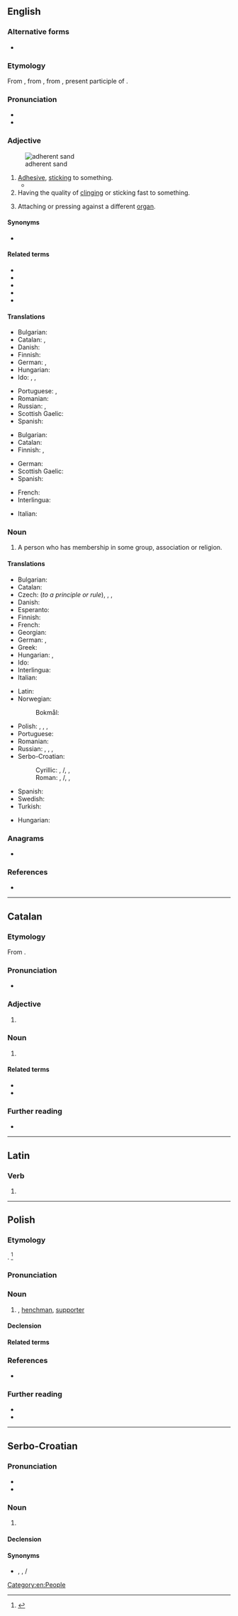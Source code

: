 {{also|adhérent|adhèrent}}
==English==

===Alternative forms===
* {{l|en|adhærent}} {{qualifier|archaic}}

===Etymology===
From {{inh|en|enm|adherent}}, from {{der|en|fro|adherent}}, from {{der|en|la|adhaerēns}}, present participle of {{m|la|adhaereō|t=to stick to, cling}}.

===Pronunciation===
* {{IPA|en|/ædˈ(h)ɪəɹənt/|/əd-/}}
* {{audio|en|en-us-adherent.ogg|Audio (US)}}

===Adjective===
{{en-adj}}
[[File:Phe, Mueang Rayong District, Rayong, Thailand - panoramio - Pinochet68.jpg|thumb|adherent sand]]

# [[adhesive|Adhesive]], [[stick]]ing to something.
#* {{quote-book|en|1738|Alexander Pope|Imitations of Horace|section=Book II, Epistle II|passage=Close to the cliff with both his hands he clung <br/>And stuck '''adherent''', and suspended hung.}}
# Having the quality of [[cling]]ing or sticking fast to something.
# {{lb|en|botany}} Attaching or pressing against a different [[organ]].

====Synonyms====
* {{l|en|adhering}}

====Related terms====
* {{l|en|adhere}}
* {{l|en|adherence}}
* {{l|en|adhesive}}
* {{l|en|coherent}}
* {{l|en|inherent}}

====Translations====
{{trans-top|adhesive}}
* Bulgarian: {{t+|bg|лепкав}}
* Catalan: {{t|ca|adherent}}, {{t+|ca|adhesiu}}
* Danish: {{t|da|klæbende}}
* Finnish: {{t|fi|kiinnittyvä}}
* German: {{t+|de|klebend}}, {{t+|de|anhaftend}}
* Hungarian: {{t+|hu|ragadós}}
* Ido: {{t+|io|adheranta}}, {{t+|io|adherema}}, {{t+|io|adheriva}}
{{trans-mid}}
* Portuguese: {{t+|pt|aderente}}, {{t+|pt|adesivo}}
* Romanian: {{t+|ro|aderent|m}}
* Russian: {{t+|ru|кле́йкий}}, {{t+|ru|ли́пкий}}
* Scottish Gaelic: {{t|gd|leanmhainn}}
* Spanish: {{t+|es|adhesivo}}
{{trans-bottom}}

{{trans-top|that has the quality of clinging}}
* Bulgarian: {{t+|bg|прилепнал}}
* Catalan: {{t|ca|adherent|m|f}}
* Finnish: {{t|fi|adherentti}}, {{t+|fi|tarttuva}}
{{trans-mid}}
* German: {{t+|de|anhängend}}
* Scottish Gaelic: {{t|gd|leanmhainn}}
* Spanish: {{t+|es|adherente}}
{{trans-bottom}}

{{checktrans-top}}
* French: {{t+check|fr|adhérent}}
* Interlingua: {{t-check|ia|adherente}}
{{trans-mid}}
* Italian: {{t+check|it|aderente}}
{{trans-bottom}}

===Noun===
{{en-noun}}

# A person who has membership in some group, association or religion.

====Translations====
{{trans-top|a person who has membership in some group}}
* Bulgarian: {{t+|bg|привърженик}}
* Catalan: {{t|ca|adherent|m|f}}
* Czech: {{t+|cs|příznivec|m}} (''to a principle or rule''), {{t+|cs|stoupenec|m}}, {{t+|cs|člen}}, {{t+|cs|přívrženec|m}}
* Danish: {{t|da|anhænger|c}}
* Esperanto: {{t+|eo|adepto}}
* Finnish: {{t+|fi|jäsen}}
* French: {{t+|fr|adhérent}}
* Georgian: {{t|ka|მომხრე}}
* German: {{t+|de|Mitglied|n}}, {{t+|de|Anhänger|m}}
* Greek: {{t+|el|οπαδός|m}}
* Hungarian: {{t+|hu|tag}}, {{t+|hu|követő}}
* Ido: {{t+|io|adheranto}}
* Interlingua: {{t|ia|adherente}}
* Italian: {{t+|it|aderente}}
{{trans-mid}}
* Latin: {{t|la|sectātor|m}}
* Norwegian:
*: Bokmål: {{t+|nb|tilhenger}}
* Polish: {{t+|pl|poplecznik|m}}, {{t|pl|popleczniczka|f}}, {{t+|pl|stronnik|m}}, {{t|pl|stronniczka|f}}
* Portuguese: {{t+|pt|aderente|m|f}}
* Romanian: {{t+|ro|aderent|m}}
* Russian: {{t+|ru|приве́рженец|m}}, {{t+|ru|приве́рженка|f}}, {{t+|ru|сторо́нник|m}}, {{t+|ru|сторо́нница|f}}
* Serbo-Croatian:
*: Cyrillic: {{t|sh|адхѐрент|m|sc=Cyrl}}, {{t|sh|сле̏дбенӣк|m|sc=Cyrl}}/{{t|sh|сље̏дбенӣк|m|sc=Cyrl}}, {{t|sh|прѝсталица|m|f|sc=Cyrl}}, {{t|sh|при̏сташа|m|sc=Cyrl}}
*: Roman: {{t+|sh|adhèrent|m}}, {{t+|sh|slȅdbenīk|m}}/{{t+|sh|sljȅdbenīk|m}}, {{t+|sh|prìstalica|m|f}}, {{t+|sh|prȉstaša|m}}
* Spanish: {{t+|es|adherente|m}}
* Swedish: {{t+|sv|anhängare|c}}
* Turkish: {{t+|tr|üye}}
{{trans-bottom}}

{{checktrans-top}}
* Hungarian: {{t+check|hu|híve}}
{{trans-mid}}
{{trans-bottom}}

===Anagrams===
* {{anagrams|en|a=adeehnrt|Renthead|anthered|hand tree|hartened|neatherd|threaden}}

===References===
* {{R:DSL|pos=n}}
[[Category:en:People]]

----

==Catalan==

===Etymology===
From {{der|ca|la|adhaerēns}}.

===Pronunciation===
* {{ca-IPA|aderént}}

===Adjective===
{{ca-adj|mf}}

# {{l|en|adherent}}

===Noun===
{{ca-noun|mf}}

# {{l|en|adherent}}

====Related terms====
* {{l|ca|adherència}}
* {{l|ca|adherir}}

===Further reading===
* {{R:IEC2}}

----

==Latin==

===Verb===
{{la-verb-form|adhērent}}

# {{inflection of|la|adhēreō||3|p|pres|actv|indc}}

----

==Polish==

===Etymology===
{{lbor|pl|la|adhaerēns}}. {{etydate|1588}}<ref>{{R:pl:SXVI|adherent|5222}}</ref>

===Pronunciation===
{{pl-p|a=LL-Q809 (pol)-ThineCupOverfloweth-adherent.wav}}

===Noun===
{{pl-noun|m-pr|f=adherentka}}

# {{lb|pl|dated|or|literary}} {{l|en|adherent}}, [[henchman]], [[supporter]]
#: {{syn|pl|poplecznik|rzecznik|stronnik|zwolennik}}
#: {{ant|pl|adwersarz|oponent|przeciwnik}}
#: {{coi|pl|polityczny '''adherent'''|a political '''adherent'''}}
#: {{coi|pl|'''adherent''' polityki|a '''supporter''' of a policy}}
#: {{coi|pl|grono '''adherentów'''|a circle of '''adherent'''}}

====Declension====
{{pl-decl-noun-m-pr}}

====Related terms====
{{col3|pl|title=noun|adherencja}}

===References===
<references/>
* {{R:pl:NKJP}}

===Further reading===
* {{R:pl:WSJP}}
* {{R:pl:PWN}}

{{C|pl|Male people}}

----

==Serbo-Croatian==

===Pronunciation===
* {{IPA|sh|/adxěrent/}}
* {{hyphenation|sh|ad|he|rent}}

===Noun===
{{sh-noun|g=m|head=adhèrent}}

# {{l|en|adherent}}

====Declension====
{{sh-decl-noun
|adhèrent|adherenti
|adherenta|adhèrenātā
|adherentu|adherentima
|adherenta|adherente
|adherente|adherenti
|adherentu|adherentima
|adherentom|adherentima
}}

====Synonyms====
* {{sense|follower}} {{l|sh|prìstalica}}, {{l|sh|prȉstaša}}, {{l|sh|slȅdbenīk}}/{{l|sh|sljȅdbenīk}}